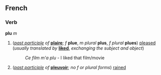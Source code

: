 ==French==
===Verb===
'''plu''' ''m''

#(''[[past participle]] of'' '''[[plaire]]'''; ''f'' '''plue''', ''m plural'' '''plus''', ''f plural'' '''plues''') [[please]]d (''usually translated by'' '''[[like]]d''', ''exchanging the subject and object'')
#:''Ce film m'a plu'' - I liked that film/movie
#(''[[past participle]] of'' '''[[pleuvoir]]'''; ''no f or plural forms'') [[rain]]ed